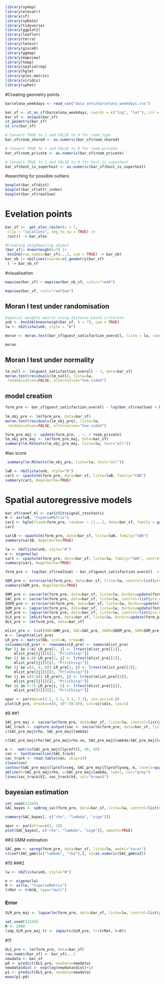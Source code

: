 
```{r}
library(spdep)
library(elevatr)
library(sf)
library(spData)
library(tidyverse)
library(ggplot2)
library(leaflet)
library(terra)
library(lmtest)
library(giscoR)
library(ggmap)
library(mapview)
library(tmap)
library(spatialreg)
library(hglm)
library(plot.matrix)
library(viridis)
library(sphet)
```




#Creating geometry points
```{r}
barcelona_weekdays <- read_csv("data sets/barcelona_weekdays.csv")

bar_sf <- st_as_sf(barcelona_weekdays, coords = c("lng", "lat"), crs = 4326)
bar_sf <- unique(bar_sf)
st_geometry(bar_sf)
st_crs(bar_sf)
```
```{r}
# Convert TRUE to 1 and FALSE to 0 for room_type
bar_sf$room_shared <- as.numeric(bar_sf$room_shared)

# Convert TRUE to 1 and FALSE to 0 for room_private
bar_sf$room_private <- as.numeric(bar_sf$room_private)

# Convert TRUE to 1 and FALSE to 0 for host_is_superhost
bar_sf$host_is_superhost <- as.numeric(bar_sf$host_is_superhost)

```

#searching for possible outliers
```{r}
boxplot(bar_sf$dist)
boxplot(bar_sf$attr_index)
boxplot(bar_sf$realSum)
```
# Evelation points
```{r}
bar_sf |>  get_elev_raster(z = 7,
 clip = "locations", neg_to_na = TRUE) |> 
 rast() -> bar_elev

```
```{r}
#Creating neighbouring object
(bar_sf|> knearneigh(k=7) |>
 knn2nb(row.names=bar_sf$...1, sym = TRUE) -> bar_nb)
bar_nb |> nb2lines(coords=st_geometry(bar_sf)
 ) -> bar_nb_sf
```

#visualisation
```{r}
mapview(bar_sf) + mapview(bar_nb_sf, color="red4")
```

```{r}
mapview(bar_sf, zcol="realSum")
```



## Moran I test under randomisation
```{r}

#spatial weights matrix using distance-based criterion
unb <- knn2nb(knearneigh(bar_sf, k = 7), sym = TRUE)
lw <- nb2listw(unb, style = "W")
```


```{r}
moran <- moran.test(bar_sf$guest_satisfaction_overall, listw = lw, randomisation=TRUE, alternative="two.sided")

moran

```

## Moran I test under normality

```{r}
lm_null <- lm(guest_satisfaction_overall ~ 1, data=bar_sf)
moran.test(residuals(lm_null), listw=lw,
 randomisation=FALSE, alternative="two.sided")

```


## model creation
```{r From_pre}

form_pre <- bar_sf$guest_satisfaction_overall ~ log(bar_sf$realSum) + bar_sf$host_is_superhost + bar_sf$person_capacity + bar_sf$room_type   + log(bar_sf$dist) + bar_sf$rest_index_norm + bar_sf$attr_index_norm
  
lm_obj_pre <- lm(form_pre, data=bar_sf)
moran.test(residuals(lm_obj_pre), listw=lw,
 randomisation=FALSE, alternative="two.sided")

```
```{r}

form_pre_maj <- update(form_pre, . ~. + room_private)
lm_obj_pre_maj <- lm(form_pre_maj, data=bar_sf)
summary(lm.RStests(lm_obj_pre_maj, listw=lw, test="all"))
```

#lao score

```{r} 
 summary(lm.RStests(lm_obj_pre, listw=lw, test="all"))
```



```{r}

lwB <- nb2listw(unb, style="B")
car1 <- spautolm(form_pre, data=bar_sf, listw=lwB, family="CAR")
summary(car1, Nagelkerke=TRUE)
```



# Spatial autoregressive models
```{r}
bar_sf$ranef_ml <- car1$fit$signal_stochastic
W <- as(lwB, "CsparseMatrix")
car2 <- hglm(fixed=form_pre, random= ~ 1|...1, data=bar_sf, family = gaussian(), rand.family=CAR(D=W))
car2
```


```{r}
sar1B <- spautolm(form_pre, data=bar_sf, listw=lwB, family="SAR")
summary(sar1B, Nagelkerke=TRUE)
```

```{r}
lw <- nb2listw(unb, style="W")
e <- eigenw(lw)
sar1 <- spautolm(form_pre, data=bar_sf, listw=lw, family="SAR", control=list(pre_eig=e))
summary(sar1, Nagelkerke=TRUE)
```
```{r}
form_pre <- log(bar_sf$realSum) ~ bar_sf$guest_satisfaction_overall  + bar_sf$host_is_superhost +bar_sf$attr_index  + bar_sf$person_capacity  + bar_sf$dist + bar_sf$metro_dist
```



```{R}
SEM_pre <- errorsarlm(form_pre, data=bar_sf, listw=lw, control=list(pre_eig=e))
summary(SEM_pre, Nagelkerke=TRUE)
```








```{r}
GNM_pre <- sacsarlm(form_pre, data=bar_sf, listw=lw, Durbin=update(form_pre, ~ . - Metrop), control=list(pre_eig1=e, pre_eig2=e))
SAC_pre <- sacsarlm(form_pre, data=bar_sf, listw=lw, control=list(pre_eig1=e, pre_eig2=e))
SDEM_pre <- errorsarlm(form_pre, data=bar_sf, listw=lw, Durbin=update(form_pre, ~ . - Metrop), control=list(pre_eig=e))
SDM_pre <- lagsarlm(form_pre, data=bar_sf, listw=lw, Durbin=update(form_pre, ~ . - Metrop), control=list(pre_eig=e))
SLM_pre <- lagsarlm(form_pre, data=bar_sf, listw=lw, control=list(pre_eig=e))
SLX_pre <- lmSLX(form_pre, data=bar_sf, listw=lw, Durbin=update(form_pre, ~ . - Metrop))
OLS_pre <- lm(form_pre, data=bar_sf)
```


```{r}
mlist_pre <- list(GNM=GNM_pre, SAC=SAC_pre, SDEM=SDEM_pre, SDM=SDM_pre, SLX=SLX_pre, SEM=SEM_pre, SLM=SLM_pre, OLS=OLS_pre)
m <- length(mlist_pre)
LR_pre <- matrix(NA, ncol=m, nrow=m)
colnames(LR_pre) <- rownames(LR_pre) <- names(mlist_pre)
for (j in 2:m) LR_pre[1, j] <- lrtest(mlist_pre[[1]],
    mlist_pre[[j]])[[2, "Pr(>Chisq)"]]
for (j in 6:8) LR_pre[2, j] <- lrtest(mlist_pre[[2]],
    mlist_pre[[j]])[[2, "Pr(>Chisq)"]]
for (j in c(5, 6, 8)) LR_pre[3, j] <- lrtest(mlist_pre[[3]],
    mlist_pre[[j]])[[2, "Pr(>Chisq)"]]
for (j in c(5:8)) LR_pre[4, j] <- lrtest(mlist_pre[[4]],
    mlist_pre[[j]])[[2, "Pr(>Chisq)"]]
for (i in 5:7) LR_pre[i, 8] <- lrtest(mlist_pre[[i]],
    mlist_pre[[8]])[[2, "Pr(>Chisq)"]]

```


```{r}
opar <- par(mar=c(3.1, 3.1, 3.1, 7.1), cex.axis=0.8)
plot(LR_pre, breaks=c(0, 10^-(8:0)), col=viridis, las=1)
```


#9
##1
```{r}
SAC_pre_maj <- sacsarlm(form_pre, data=bar_sf, listw=lw, control=list(pre_eig1=e, pre_eig2=e), llprof=40)
SAC_track <- capture.output(sac <- sacsarlm(form_pre, data=bar_sf, listw=lw, control=list(pre_eig1=e, pre_eig2=e), quiet=FALSE))
c(SAC_pre_maj$rho, SAC_pre_maj$lambda)
```
```{r}
c(SAC_pre_maj$rho/SAC_pre_maj$rho.se, SAC_pre_maj$lambda/SAC_pre_maj$lambda.se)
```

```{r}
m <- -matrix(SAC_pre_maj$llprof$ll, 40, 40)
con <- textConnection(SAC_track)
sac_track <- read.table(con, skip=14)
close(con)
contour(SAC_pre_maj$llprof$xseq, SAC_pre_maj$llprof$yseq, m, levels=quantile(c(m), seq(0,1,0.1)), xlab="rho", ylab="lambda", col="blue4")
abline(h=SAC_pre_maj$rho, v=SAC_pre_maj$lambda, lwd=3, col="grey")
lines(sac_track$V2, sac_track$V4, col="brown3")
```
## bayesian estimation
```{r}
set.seed(12345)
SAC_bayes <- spBreg_sac(form_pre, data=bar_sf, listw=lw, control=list(ndraw=20000L, nomit=2000L))
```

```{r}
summary(SAC_bayes[, c("rho", "lambda", "sige")])
```

```{r}
opar <- par(mfrow=c(2, 1)) 
plot(SAC_bayes[, c("rho", "lambda", "sige")], smooth=TRUE)
```
##3 GMM estimation  
```{r}
SAC_gmm <- spreg(form_pre, data=bar_sf, listw=lw, model="sarar")
c(coef(SAC_gmm)[c("lambda", "rho"),], s2=as.numeric(SAC_gmm$s2))
```
#10
###2
```{r}
lw <- nb2listw(unb, style="W")

e <- eigenw(lw)
W <- as(lw, "CsparseMatrix")
trMat <- trW(W, type="mult")
```
### Error
```{r}

SLM_pre_maj <- lagsarlm(form_pre, data=bar_sf, listw=lw, control=list(pre_eig=e))

```
```{r}
set.seed(12345)
R <- 2000
(imp_SLM_pre_maj_tr <- impacts(SLM_pre, tr=trMat, R=R))
```



#11
```{r}
OLS_pre <- lm(form_pre, data=bar_sf)
row.names(bar_sf) <- bar_sf$...1
newdata <- bar_sf
p0 <- predict(OLS_pre, newdata=newdata)
newdata$dist <- exp(log(newdata$dist)+1)
p1 <- predict(OLS_pre, newdata=newdata)
mean(p1-p0)
```



